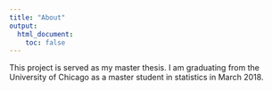 ```yaml
---
title: "About"
output:
  html_document:
    toc: false
---
```


This project is served as my master thesis. I am graduating from the University of Chicago as a master student in statistics in March 2018.  
